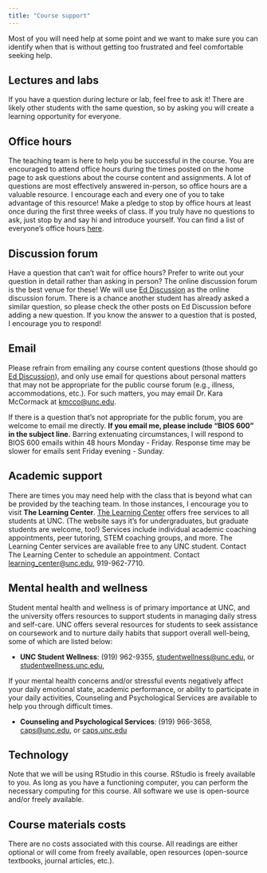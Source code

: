 ```yaml
---
title: "Course support"
---
```


Most of you will need help at some point and we want to make sure you can identify when that is without getting too frustrated and feel comfortable seeking help.

## Lectures and labs

If you have a question during lecture or lab, feel free to ask it! There are likely other students with the same question, so by asking you will create a learning opportunity for everyone.

## Office hours

The teaching team is here to help you be successful in the course. You are encouraged to attend office hours during the times posted on the home page to ask questions about the course content and assignments. A lot of questions are most effectively answered in-person, so office hours are a valuable resource. I encourage each and every one of you to take advantage of this resource! Make a pledge to stop by office hours at least once during the first three weeks of class. If you truly have no questions to ask, just stop by and say hi and introduce yourself. You can find a list of everyone's office hours [here](/course-team.html).

## Discussion forum

Have a question that can't wait for office hours? Prefer to write out your question in detail rather than asking in person? The online discussion forum is the best venue for these! We will use [Ed Discussion](https://edstem.org/us/join/Xjcr2d) as the online discussion forum. There is a chance another student has already asked a similar question, so please check the other posts on Ed Discussion before adding a new question. If you know the answer to a question that is posted, I encourage you to respond!

## Email

Please refrain from emailing any course content questions (those should go [Ed Discussion](https://edstem.org/us/join/Xjcr2d)), and only use email for questions about personal matters that may not be appropriate for the public course forum (e.g., illness, accommodations, etc.). For such matters, you may email Dr. Kara McCormack at [kmcco\@unc.edu](mailto:kmcco@unc.edu).

If there is a question that's not appropriate for the public forum, you are welcome to email me directly. **If you email me, please include "BIOS 600" in the subject line.** Barring extenuating circumstances, I will respond to BIOS 600 emails within 48 hours Monday - Friday. Response time may be slower for emails sent Friday evening - Sunday.

## Academic support

There are times you may need help with the class that is beyond what can be provided by the teaching team. In those instances, I encourage you to visit **The Learning Center**. [The Learning Center](https://learningcenter.unc.edu/) offers free services to all students at UNC. (The website says it's for undergraduates, but graduate students are welcome, too!) Services include individual academic coaching appointments, peer tutoring, STEM coaching groups, and more. The Learning Center services are available free to any UNC student. Contact The Learning Center to schedule an appointment.  Contact [learning_center@unc.edu](mailto:learning_center@unc.edu), 919-962-7710.

## Mental health and wellness

Student mental health and wellness is of primary importance at UNC, and the university offers resources to support students in managing daily stress and self-care. UNC offers several resources for students to seek assistance on coursework and to nurture daily habits that support overall well-being, some of which are listed below:

-   **UNC Student Wellness**: (919) 962-9355, [studentwellness\@unc.edu](mailto:studentwellness@unc.edu), or [studentwellness.unc.edu](https://studentwellness.unc.edu/),

If your mental health concerns and/or stressful events negatively affect your daily emotional state, academic performance, or ability to participate in your daily activities, Counseling and Psychological Services are available to help you through difficult times. 

-   **Counseling and Psychological Services**: (919) 966-3658, [caps\@unc.edu](mailto:caps@unc.edu), or [caps.unc.edu](https://caps.unc.edu)




## **Technology**

Note that we will be using RStudio in this course. RStudio is freely available to you. As long as you have a functioning computer, you can perform the necessary computing for this course. All software we use is open-source and/or freely available.

## **Course materials costs**

There are no costs associated with this course. All readings are either optional or will come from freely available, open resources (open-source textbooks, journal articles, etc.).

